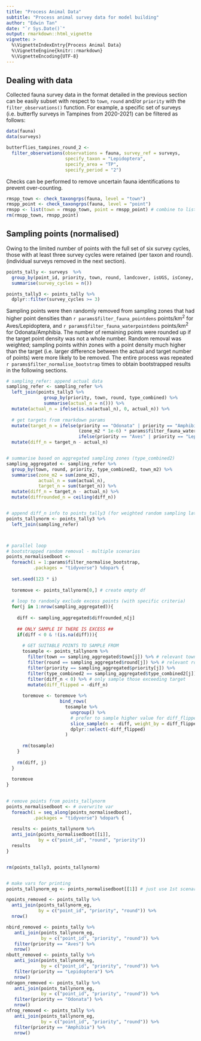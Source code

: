 ```yaml
---
title: "Process Animal Data"
subtitle: "Process animal survey data for model building"
author: "Edwin Tan"
date: "`r Sys.Date()`"
output: rmarkdown::html_vignette
vignette: >
  %\VignetteIndexEntry{Process Animal Data}
  %\VignetteEngine{knitr::rmarkdown}
  %\VignetteEncoding{UTF-8}
---
```


## Dealing with data

Collected fauna survey data in the format detailed in the previous section can be easily subset with respect to `town`, `round` and/or `priority` with the `filter_observations()` function. For example, a specific set of surveys (i.e. butterfly surveys in Tampines from 2020-2021) can be filtered as follows:

```r
data(fauna)
data(surveys)

butterflies_tampines_round_2 <- 
  filter_observations(observations = fauna, survey_ref = surveys,
                      specify_taxon = "Lepidoptera",
                      specify_area = "TP",
                      specify_period = "2")
```

Checks can be performed to remove uncertain fauna identifications to prevent over-counting. 

```r

rmspp_town <- check_taxongrps(fauna, level = "town")
rmspp_point <- check_taxongrps(fauna, level = "point")
rmspp <- list(town = rmspp_town, point = rmspp_point) # combine to list
rm(rmspp_town, rmspp_point)

```

## Sampling points (normalised)

Owing to the limited number of points with the full set of six survey cycles, those with at least three survey cycles were retained (per taxon and round). (individual surveys removed in the next section).

```r
points_tally <- surveys  %>%
  group_by(point_id, priority, town, round, landcover, isUGS, isConey, isWater, subcategory, type_combined) %>%
  summarise(survey_cycles = n())

points_tally3 <- points_tally %>% 
  dplyr::filter(survey_cycles >= 3)
```

Sampling points were then randomly removed from sampling zones that had higher point densities than `r params$filter_fauna_pointdens` points/km<sup>2</sup> for Aves/Lepidoptera, and `r params$filter_fauna_waterpointdens` points/km<sup>2</sup> for Odonata/Amphibia. The number of remaining points were rounded up if the target point density was not a whole number. Random removal was weighted; sampling points within zones with a point density much higher than the target (i.e. larger difference between the actual and target number of points) were more likely to be removed. The entire process was repeated ``r params$filter_normalise_bootstrap`` times to obtain bootstrapped results in the following sections.

```r

# sampling_refer: append actual data
sampling_refer <- sampling_refer %>%
  left_join(points_tally3 %>% 
              group_by(priority, town, round, type_combined) %>%
              summarise(actual_n = n())) %>%
  mutate(actual_n = ifelse(is.na(actual_n), 0, actual_n)) %>%
  
  # get targets from rmarkdown params
  mutate(target_n = ifelse(priority == "Odonata" | priority == "Amphibia",
                           (zone_m2 * 1e-6) * params$filter_fauna_waterpointdens,
                           ifelse(priority == "Aves" | priority == "Lepidoptera", (zone_m2 * 1e-6) * params$filter_fauna_pointdens, NA))) %>%
  mutate(diff_n = target_n - actual_n)


# summarise based on aggregated sampling zones (type_combined2)
sampling_aggregated <- sampling_refer %>%
  group_by(town, round, priority, type_combined2, town_m2) %>%
  summarise(zone_m2 = sum(zone_m2),
            actual_n = sum(actual_n),
            target_n = sum(target_n)) %>%
  mutate(diff_n = target_n - actual_n) %>% 
  mutate(diffrounded_n = ceiling(diff_n))


# append diff_n info to points_tally3 (for weighted random sampling later)
points_tallynorm <- points_tally3 %>%
  left_join(sampling_refer)



# parallel loop 
# bootstrapped random removal - multiple scenarios
points_normalisedboot <- 
  foreach(i = 1:params$filter_normalise_bootstrap,
          .packages = "tidyverse") %dopar% {
                            
  set.seed(123 * i)
                            
  toremove <- points_tallynorm[0,] # create empty df
  
  # loop to randomly exclude excess points (with specific criteria)
  for(j in 1:nrow(sampling_aggregated)){
    
    diff <- sampling_aggregated$diffrounded_n[j]
    
    ## ONLY SAMPLE IF THERE IS EXCESS ##
    if(diff < 0 & !(is.na(diff))){ 
      
      # GET SUITABLE POINTS TO SAMPLE FROM 
      tosample <- points_tallynorm %>%
        filter(town == sampling_aggregated$town[j]) %>% # relevant town
        filter(round == sampling_aggregated$round[j]) %>% # relevant round
        filter(priority == sampling_aggregated$priority[j]) %>%
        filter(type_combined2 == sampling_aggregated$type_combined2[j]) %>%
        filter(diff_n < 0) %>% # only sample those exceeding target
        mutate(diff_flipped = -diff_n)
      
      toremove <- toremove %>%
                    bind_rows(
                      tosample %>%
                        ungroup() %>%
                        # prefer to sample higher value for diff_flipped
                        slice_sample(n = -diff, weight_by = diff_flipped) %>%
                        dplyr::select(-diff_flipped)
                      ) 
      
      rm(tosample)
    }
    
    rm(diff, j)
  }
  
  toremove
}
  

# remove points from points_tallynorm
points_normalisedboot <- # overwrite var
  foreach(i = seq_along(points_normalisedboot),
          .packages = "tidyverse") %dopar% {
            
  results <- points_tallynorm %>%
  anti_join(points_normalisedboot[[i]], 
            by = c("point_id", "round", "priority"))
  results          
}


rm(points_tally3, points_tallynorm)


# make vars for printing
points_tallynorm_eg <- points_normalisedboot[[1]] # just use 1st scenario as eg (all the same in terms of summarised numbers)

npoints_removed <- points_tally %>% 
  anti_join(points_tallynorm_eg,  
            by = c("point_id", "priority", "round")) %>%
  nrow()

nbird_removed <- points_tally %>% 
   anti_join(points_tallynorm_eg, 
             by = c("point_id", "priority", "round")) %>% 
   filter(priority == "Aves") %>% 
   nrow()
nbutt_removed <- points_tally %>% 
   anti_join(points_tallynorm_eg, 
             by = c("point_id", "priority", "round")) %>% 
   filter(priority == "Lepidoptera") %>% 
   nrow()
ndragon_removed <- points_tally %>% 
   anti_join(points_tallynorm_eg, 
             by = c("point_id", "priority", "round")) %>% 
   filter(priority == "Odonata") %>% 
   nrow()
nfrog_removed <- points_tally %>% 
   anti_join(points_tallynorm_eg, 
             by = c("point_id", "priority", "round")) %>% 
   filter(priority == "Amphibia") %>% 
   nrow()

```
